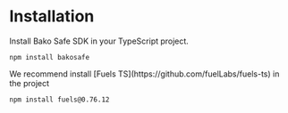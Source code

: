 

# Installation

Install Bako Safe SDK in your TypeScript project.

```shell npm2yarn
npm install bakosafe
```


<Callout type="info">
    We recommend install [Fuels TS](https://github.com/fuelLabs/fuels-ts) in the project
</Callout>

```shell npm2yarn
npm install fuels@0.76.12
```